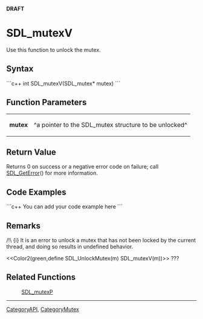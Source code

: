 <!-- pragma section-numbers off -->
<!-- pragma disable-camelcase -->
'''DRAFT'''

= SDL_mutexV =
Use this function to unlock the mutex.


== Syntax ==
```c++
int SDL_mutexV(SDL_mutex* mutex)
```

== Function Parameters ==
{|
|'''mutex'''
|^a pointer to the SDL_mutex structure to be unlocked^
|}

== Return Value ==
Returns 0 on success or a negative error code on failure; call [[SDL_GetError]]() for more information.

== Code Examples ==
```c++
You can add your code example here
```

== Remarks ==
/!\ {i} It is an error to unlock a mutex that has not been locked by the current thread, and doing so results in undefined behavior.

<<Color2(green,define SDL_UnlockMutex(m)	SDL_mutexV(m))>> ???

== Related Functions ==
:[[SDL_mutexP]]

----
[[CategoryAPI]], [[CategoryMutex]]
